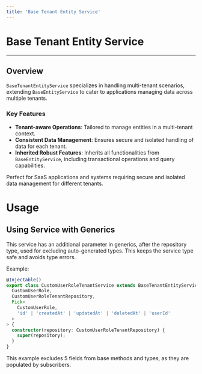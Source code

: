 ```yaml
---
title: 'Base Tenant Entity Service'
---
```


# Base Tenant Entity Service

---

## Overview

`BaseTenantEntityService` specializes in handling multi-tenant scenarios, extending `BaseEntityService` to cater to applications managing data across multiple tenants.

### Key Features

- **Tenant-aware Operations**: Tailored to manage entities in a multi-tenant context.
- **Consistent Data Management**: Ensures secure and isolated handling of data for each tenant.
- **Inherited Robust Features**: Inherits all functionalities from `BaseEntityService`, including transactional operations and query capabilities.

Perfect for SaaS applications and systems requiring secure and isolated data management for different tenants.

# Usage

## Using Service with Generics

This service has an additional parameter in generics, after the repository type, used for excluding auto-generated types. This keeps the service type safe and avoids type errors.

Example:

```typescript
@Injectable()
export class CustomUserRoleTenantService extends BaseTenantEntityService<
  CustomUserRole,
  CustomUserRoleTenantRepository,
  Pick<
    CustomUserRole,
    'id' | 'createdAt' | 'updatedAt' | 'deletedAt' | 'userId'
  >
> {
  constructor(repository: CustomUserRoleTenantRepository) {
    super(repository);
  }
}
```

This example excludes 5 fields from base methods and types, as they are populated by subscribers.
